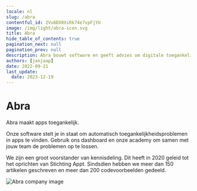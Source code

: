 ```yaml
---
locale: nl
slug: /abra
contentful_id: 2Vu6DX0XiRk74e7vpFjYU
image: /img/light/abra-icon.svg
title: Abra
hide_table_of_contents: true
pagination_next: null
pagination_prev: null
description: Abra bouwt software en geeft advies om digitale toegankelijkheid voor iedereen begrijpelijk te maken.
authors: [janjaap]
date: 2022-09-21
last_update:
  date: 2023-12-19
---
```


# Abra

Abra maakt apps toegankelijk.

Onze software stelt je in staat om automatisch toegankelijkheidsproblemen in apps te vinden. Gebruik ons dashboard en onze academy om samen met jouw team de problemen op te lossen.

We zijn een groot voorstander van kennisdeling. Dit heeft in 2020 geleid tot het oprichten van Stichting Appt. Sindsdien hebben we meer dan 150 artikelen geschreven en meer dan 200 codevoorbeelden gedeeld.

<CustomLink url="https://abra.nl" label="Bezoek de website van Abra" external={true} appearance="primary button" />

<Image src="/img/light/Abra company.jpg" alt="Abra company image"/>
